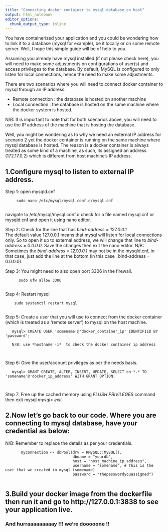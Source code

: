 ```yaml
---
title: "Connecting docker container to mysql database on host"
output: html_notebook
editor_options: 
  chunk_output_type: inline
---
```



You have containerized your application and you could be wondering how to link it to a database (mysql for example), be it locally or on some remote server. Well, I hope this simple guide will be of help to you.  

 Assuming you already have mysql installed (if not please check here), you will need to make some adjustments on configurations of user(s) and access privileges to the database. By default, MySQL is configured to only listen for local connections, hence the need to make some adjustments. 
 
 There are two scenarios where you will need to connect docker container to mysql through an IP address: 
 
   * Remote connection : the database is hosted on another machine   
   * Local connection : the database is hosted on the same machine where the docker system is hosted.  
   
   N/B: It is important to note that for both scenarios above, you will need to use the IP address of the machine that is hosting the database.  
   
 Well, you might be wondering as to why we need an external IP address for scenario 2 yet the docker container is running on the same machine where mysql database is hosted. The reason is a docker container is always treated as some kind of a machine, as such, its assigned an address (172.17.0.2) which is different from host machine's IP address.    
 
## 1.Configure mysql to listen to external IP address.   
  Step 1: open mysqld.cnf    
  
  
         sudo nano /etc/mysql/mysql.conf.d/mysql.cnf
         
  navigate to /etc/mysql/mysql.conf.d
  check for a file named mysql.cnf or mysqld.cnf and open it using nano editor.
         
  Step 2: Check for the line that has _bind-address = 127.0.0.1_    
         The default value 127.0.0.1 means that mysql will listen for local connections only. So to open it up to external address, we will change that line to _bind-address  = 0.0.0.0_. Save the changes then exit the nano editor.
         N/B: Sometimes the _bind-address = 127.0.0.1_ may not be in the mysqld.cnf, in that case, just add the line at the bottom (in this case _bind-address = 0.0.0.0).    
         
         
  Step 3: You might need to also open port 3306 in the firewall.     
  
          sudo ufw allow 3306
         
  Step 4: Restart mysql     
  
        sudo systemctl restart mysql    
        
  Step 5: Create a user that you will use to connect from the docker container (which is treated as a 'remote server') to mysql on the host machine.  
  
       mysql> CREATE USER 'somename'@'docker_container_ip' IDENTIFIED BY 'password';    
       
       N/B: use *hostname -i*  to check the docker container ip address
       
       
  Step 6: Give the user/account privileges as per the needs basis.   
  
       mysql> GRANT CREATE, ALTER, INSERT, UPDATE, SELECT on *.* TO 'somename'@'docker_ip_address' WITH GRANT OPTION;   
       
       
  Step 7: Free up the cached memory using *FLUSH PRIVILEGES* command then exit mysql *mysql> exit*    
  
## 2.Now let's go back to our code. Where you are connecting to mysql database, have your credential as below:    
  N/B: Remember to replace the details as per your credentials.   
  
  
           myconnection <- dbPool(drv = RMySQL::MySQL(),
                                  dbname = "yourdb",
                                  host = "host_machine_ip_address", 
                                  username = "somename", # This is the user that we created in mysql (somename)
                                  password = "thepasswordyouassigned") 
                                  
  
       
## 3.Build your docker image from the dockerfile then run it and go to http://127.0.0.1:3838 to see your application live.   
  
### And hurraaaaaaaaay !!! we're dooooone !!
   
   
        

